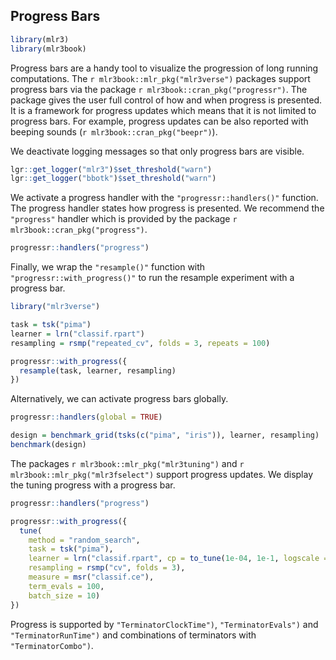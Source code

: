 ## Progress Bars {#progress-bars}

```r
library(mlr3)
library(mlr3book)
```

Progress bars are a handy tool to visualize the progression of long running computations.
The `r mlr3book::mlr_pkg("mlr3verse")` packages support progress bars via the package `r mlr3book::cran_pkg("progressr")`.
The package gives the user full control of how and when progress is presented.
It is a framework for progress updates which means that it is not limited to progress bars.
For example, progress updates can be also reported with beeping sounds (`r mlr3book::cran_pkg("beepr")`).

We deactivate logging messages so that only progress bars are visible.

```r
lgr::get_logger("mlr3")$set_threshold("warn")
lgr::get_logger("bbotk")$set_threshold("warn")
```

We activate a progress handler with the `"progressr::handlers()"` function.
The progress handler states how progress is presented.
We recommend the `"progress"` handler which is provided by the package `r mlr3book::cran_pkg("progress")`.

```r
progressr::handlers("progress")
```

Finally, we wrap the `"resample()"` function  with `"progressr::with_progress()"` to run the resample experiment with a progress bar.

```r
library("mlr3verse")

task = tsk("pima")
learner = lrn("classif.rpart")
resampling = rsmp("repeated_cv", folds = 3, repeats = 100)

progressr::with_progress({
  resample(task, learner, resampling)
})
```

Alternatively, we can activate progress bars globally.

```r
progressr::handlers(global = TRUE)

design = benchmark_grid(tsks(c("pima", "iris")), learner, resampling)
benchmark(design)
```

The packages `r mlr3book::mlr_pkg("mlr3tuning")` and `r mlr3book::mlr_pkg("mlr3fselect")` support progress updates.
We display the tuning progress with a progress bar.

```r
progressr::handlers("progress")

progressr::with_progress({
  tune(
    method = "random_search",
    task = tsk("pima"),
    learner = lrn("classif.rpart", cp = to_tune(1e-04, 1e-1, logscale = TRUE)),
    resampling = rsmp("cv", folds = 3),
    measure = msr("classif.ce"),
    term_evals = 100,
    batch_size = 10)
})
```

Progress is supported by `"TerminatorClockTime")`, `"TerminatorEvals")` and `"TerminatorRunTime")` and combinations of terminators with `"TerminatorCombo")`.
